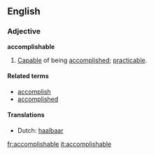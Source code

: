 ==English==
===Adjective===
'''accomplishable'''
# [[Capable]] of being [[accomplished]]; [[practicable]].

====Related terms====
*[[accomplish]]
*[[accomplished]]

====Translations====
*Dutch: [[haalbaar]]
[[fr:accomplishable]]
[[it:accomplishable]]